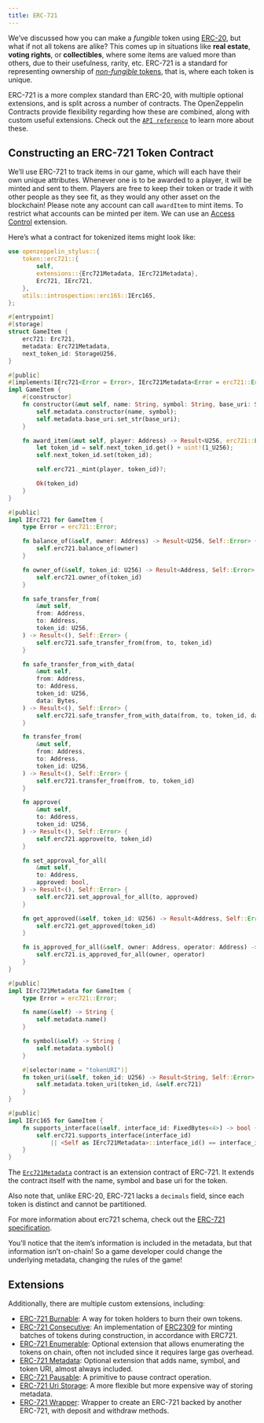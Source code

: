 ```yaml
---
title: ERC-721
---
```


We’ve discussed how you can make a _fungible_ token using [ERC-20](erc20), but what if not all tokens are alike?
This comes up in situations like **real estate**, **voting rights**, or **collectibles**, where some items are valued more than others, due to their usefulness, rarity, etc.
ERC-721 is a standard for representing ownership of [_non-fungible_ tokens](tokens#different-kinds-of-tokens), that is, where each token is unique.

ERC-721 is a more complex standard than ERC-20, with multiple optional extensions, and is split across a number of contracts.
The OpenZeppelin Contracts provide flexibility regarding how these are combined, along with custom useful extensions.
Check out the [`API reference`](https://docs.rs/openzeppelin-stylus/0.2.0/openzeppelin_stylus/token/erc721/struct.Erc721.html) to learn more about these.

## Constructing an ERC-721 Token Contract

We’ll use ERC-721 to track items in our game, which will each have their own unique attributes.
Whenever one is to be awarded to a player, it will be minted and sent to them.
Players are free to keep their token or trade it with other people as they see fit, as they would any other asset on the blockchain!
Please note any account can call `awardItem` to mint items.
To restrict what accounts can be minted per item.
We can use an [Access Control](access-control) extension.

Here’s what a contract for tokenized items might look like:

```rust
use openzeppelin_stylus::{
    token::erc721::{
        self,
        extensions::{Erc721Metadata, IErc721Metadata},
        Erc721, IErc721,
    },
    utils::introspection::erc165::IErc165,
};

#[entrypoint]
#[storage]
struct GameItem {
    erc721: Erc721,
    metadata: Erc721Metadata,
    next_token_id: StorageU256,
}

#[public]
#[implements(IErc721<Error = Error>, IErc721Metadata<Error = erc721::Error>, IErc165)]
impl GameItem {
    #[constructor]
    fn constructor(&mut self, name: String, symbol: String, base_uri: String) {
        self.metadata.constructor(name, symbol);
        self.metadata.base_uri.set_str(base_uri);
    }

    fn award_item(&mut self, player: Address) -> Result<U256, erc721::Error> {
        let token_id = self.next_token_id.get() + uint!(1_U256);
        self.next_token_id.set(token_id);

        self.erc721._mint(player, token_id)?;

        Ok(token_id)
    }
}

#[public]
impl IErc721 for GameItem {
    type Error = erc721::Error;

    fn balance_of(&self, owner: Address) -> Result<U256, Self::Error> {
        self.erc721.balance_of(owner)
    }

    fn owner_of(&self, token_id: U256) -> Result<Address, Self::Error> {
        self.erc721.owner_of(token_id)
    }

    fn safe_transfer_from(
        &mut self,
        from: Address,
        to: Address,
        token_id: U256,
    ) -> Result<(), Self::Error> {
        self.erc721.safe_transfer_from(from, to, token_id)
    }

    fn safe_transfer_from_with_data(
        &mut self,
        from: Address,
        to: Address,
        token_id: U256,
        data: Bytes,
    ) -> Result<(), Self::Error> {
        self.erc721.safe_transfer_from_with_data(from, to, token_id, data)
    }

    fn transfer_from(
        &mut self,
        from: Address,
        to: Address,
        token_id: U256,
    ) -> Result<(), Self::Error> {
        self.erc721.transfer_from(from, to, token_id)
    }

    fn approve(
        &mut self,
        to: Address,
        token_id: U256,
    ) -> Result<(), Self::Error> {
        self.erc721.approve(to, token_id)
    }

    fn set_approval_for_all(
        &mut self,
        to: Address,
        approved: bool,
    ) -> Result<(), Self::Error> {
        self.erc721.set_approval_for_all(to, approved)
    }

    fn get_approved(&self, token_id: U256) -> Result<Address, Self::Error> {
        self.erc721.get_approved(token_id)
    }

    fn is_approved_for_all(&self, owner: Address, operator: Address) -> bool {
        self.erc721.is_approved_for_all(owner, operator)
    }
}

#[public]
impl IErc721Metadata for GameItem {
    type Error = erc721::Error;

    fn name(&self) -> String {
        self.metadata.name()
    }

    fn symbol(&self) -> String {
        self.metadata.symbol()
    }

    #[selector(name = "tokenURI")]
    fn token_uri(&self, token_id: U256) -> Result<String, Self::Error> {
        self.metadata.token_uri(token_id, &self.erc721)
    }
}

#[public]
impl IErc165 for GameItem {
    fn supports_interface(&self, interface_id: FixedBytes<4>) -> bool {
        self.erc721.supports_interface(interface_id)
            || <Self as IErc721Metadata>::interface_id() == interface_id
    }
}
```

The [`Erc721Metadata`](https://docs.rs/openzeppelin-stylus/0.2.0/openzeppelin_stylus/token/erc721/extensions/metadata/struct.Erc721Metadata.html) contract is an extension contract of ERC-721.
It extends the contract itself with the name, symbol and base uri for the token.

Also note that, unlike ERC-20, ERC-721 lacks a `decimals` field, since each token is distinct and cannot be partitioned.

For more information about erc721 schema, check out the [ERC-721 specification](https://eips.ethereum.org/EIPS/eip-721).

<Callout>
You’ll notice that the item’s information is included in the metadata, but that information isn’t on-chain!
</Callout>
So a game developer could change the underlying metadata, changing the rules of the game!

## Extensions

Additionally, there are multiple custom extensions, including:

* [ERC-721 Burnable](erc721-burnable): A way for token holders to burn their own tokens.
* [ERC-721 Consecutive](erc721-consecutive): An implementation of [ERC2309](https://eips.ethereum.org/EIPS/eip-2309) for minting batches of tokens during construction, in accordance with ERC721.
* [ERC-721 Enumerable](erc721-enumerable): Optional extension that allows enumerating the tokens on chain, often not included since it requires large gas overhead.
* [ERC-721 Metadata](erc721-metadata): Optional extension that adds name, symbol, and token URI, almost always included.
* [ERC-721 Pausable](erc721-pausable): A primitive to pause contract operation.
* [ERC-721 Uri Storage](erc721-uri-storage): A more flexible but more expensive way of storing metadata.
* [ERC-721 Wrapper](erc721-wrapper): Wrapper to create an ERC-721 backed by another ERC-721, with deposit and withdraw methods.
